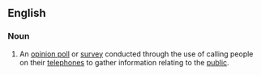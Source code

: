==English==

===Noun===
{{head|en|noun|head=[[phone]] [[survey]]}}

# {{label|en|statistics}} An [[opinion poll]] or [[survey]] conducted through the use of calling people on their [[telephone]]s to gather information relating to the [[public]].